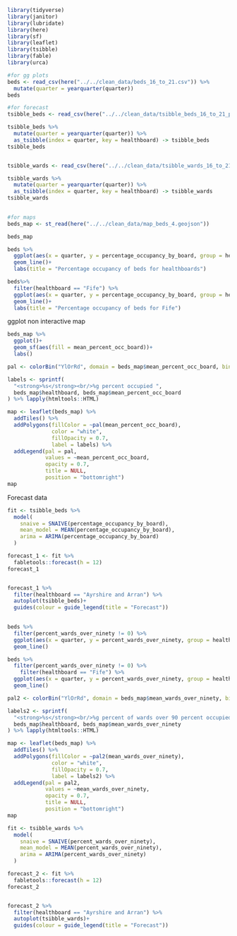 ```r
library(tidyverse)
library(janitor)
library(lubridate)
library(here)
library(sf)
library(leaflet)
library(tsibble)
library(fable)
library(urca)
```




```r
#for gg plots
beds <- read_csv(here("../../clean_data/beds_16_to_21.csv")) %>% 
  mutate(quarter = yearquarter(quarter))
beds

#for forecast
tsibble_beds <- read_csv(here("../../clean_data/tsibble_beds_16_to_21_percent.csv"))

tsibble_beds %>%
  mutate(quarter = yearquarter(quarter)) %>% 
  as_tsibble(index = quarter, key = healthboard) -> tsibble_beds
tsibble_beds


tsibble_wards <- read_csv(here("../../clean_data/tsibble_wards_16_to_21_percent.csv"))

tsibble_wards %>%
  mutate(quarter = yearquarter(quarter)) %>% 
  as_tsibble(index = quarter, key = healthboard) -> tsibble_wards
tsibble_wards
  

#for maps
beds_map <- st_read(here("../../clean_data/map_beds_4.geojson"))

beds_map

```


```r
beds %>% 
  ggplot(aes(x = quarter, y = percentage_occupancy_by_board, group = healthboard, colour = healthboard)) +
  geom_line()+
  labs(title = "Percentage occupancy of beds for healthboards")

beds%>% 
  filter(healthboard == "Fife") %>% 
  ggplot(aes(x = quarter, y = percentage_occupancy_by_board, group = healthboard, colour = healthboard)) +
  geom_line()+
  labs(title = "Percentage occupancy of beds for Fife")

```
ggplot non interactive map

```r
beds_map %>% 
  ggplot()+
  geom_sf(aes(fill = mean_percent_occ_board))+
  labs()
```



```r

pal <- colorBin("YlOrRd", domain = beds_map$mean_percent_occ_board, bins = 7)

labels <- sprintf(
  "<strong>%s</strong><br/>%g percent occupied ",
  beds_map$healthboard, beds_map$mean_percent_occ_board
) %>% lapply(htmltools::HTML)

map <- leaflet(beds_map) %>%
  addTiles() %>% 
  addPolygons(fillColor = ~pal(mean_percent_occ_board),
              color = "white",
              fillOpacity = 0.7,
              label = labels) %>% 
  addLegend(pal = pal,
            values = ~mean_percent_occ_board,
            opacity = 0.7,
            title = NULL,
            position = "bottomright")
map
```

Forecast data

```r

fit <- tsibble_beds %>% 
  model(
    snaive = SNAIVE(percentage_occupancy_by_board),
    mean_model = MEAN(percentage_occupancy_by_board),
    arima = ARIMA(percentage_occupancy_by_board)
  )

forecast_1 <- fit %>%
  fabletools::forecast(h = 12)
forecast_1


forecast_1 %>% 
  filter(healthboard == "Ayrshire and Arran") %>% 
  autoplot(tsibble_beds)+
  guides(colour = guide_legend(title = "Forecast"))
  

```


```r
beds %>% 
  filter(percent_wards_over_ninety != 0) %>% 
  ggplot(aes(x = quarter, y = percent_wards_over_ninety, group = healthboard, colour = healthboard)) +
  geom_line()

beds %>% 
  filter(percent_wards_over_ninety != 0) %>% 
    filter(healthboard == "Fife") %>% 
  ggplot(aes(x = quarter, y = percent_wards_over_ninety, group = healthboard, colour = healthboard)) +
  geom_line()
```
```r
pal2 <- colorBin("YlOrRd", domain = beds_map$mean_wards_over_ninety, bins =5)

labels2 <- sprintf(
  "<strong>%s</strong><br/>%g percent of wards over 90 percent occupied from Q4 2017 to Q3 2021",
  beds_map$healthboard, beds_map$mean_wards_over_ninety
) %>% lapply(htmltools::HTML)

map <- leaflet(beds_map) %>%
  addTiles() %>% 
  addPolygons(fillColor = ~pal2(mean_wards_over_ninety),
              color = "white",
              fillOpacity = 0.7,
              label = labels2) %>% 
  addLegend(pal = pal2,
            values = ~mean_wards_over_ninety,
            opacity = 0.7,
            title = NULL,
            position = "bottomright")
map
```

```r


fit <- tsibble_wards %>% 
  model(
    snaive = SNAIVE(percent_wards_over_ninety),
    mean_model = MEAN(percent_wards_over_ninety),
    arima = ARIMA(percent_wards_over_ninety)
  )

forecast_2 <- fit %>%
  fabletools::forecast(h = 12)
forecast_2


forecast_2 %>% 
  filter(healthboard == "Ayrshire and Arran") %>% 
  autoplot(tsibble_wards)+
  guides(colour = guide_legend(title = "Forecast"))
  


```

